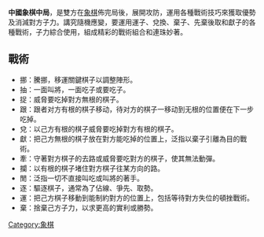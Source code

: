 '''中國象棋中局'''，是雙方在[[象棋|象棋]]佈完局後，展開攻防，運用各種戰術技巧來獲取優勢及消減對方子力。講究隨機應變，要運用運子、兌換、棄子、先棄後取和獻子的各種戰術，子力綜合使用，組成精彩的戰術組合和連珠妙著。 

==戰術==
*挪：騰挪，移運關鍵棋子以調整陣形。
*抽：一面叫將，一面吃子或要吃子。
*捉：威脅要吃掉對方無根的棋子。
*跟：跟者对方有根的棋子移动，待对方的棋子一移动到无根的位置便在下一步吃掉。
*兌：以己方有根的棋子威脅要吃掉對方有根的棋子。
*獻：把己方無根的棋子放在對方能吃掉的位置上，泛指以棄子引離為目的戰術。
*牽：守著對方棋子的去路或威脅要吃對方的棋子，使其無法動彈。
*攔：以有根的棋子堵住對方棋子往某方向的路。
*閒：泛指一切不直接叫吃或叫將的著手。
*逐：驅逐棋子，通常為了佔線、爭先、取勢。
*運：把己方棋子移動到能制約對方的位置上，包括等待對方失位的頓挫戰術。
*棄：捨棄己方子力，以求更高的實利或勝勢。

{{ChineseChess}}

[[Category:象棋|Category:象棋]]